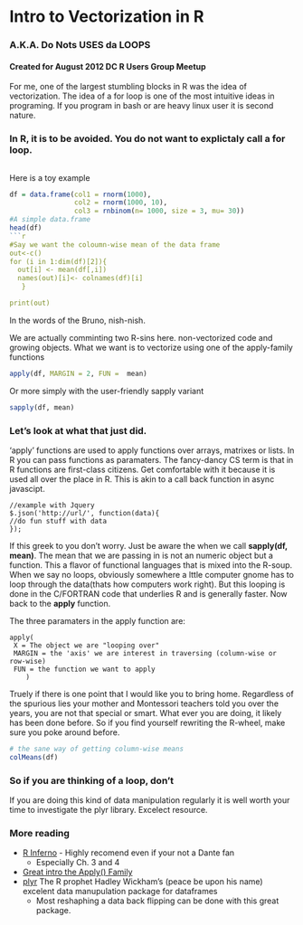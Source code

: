 Intro to Vectorization in R
===========================
### A.K.A. Do Nots USES da LOOPS

#### Created for August 2012 DC R Users Group Meetup

For me, one of the largest stumbling blocks in R was the idea of vectorization. The idea of a for loop is one of the most intuitive ideas in programing. If you program in bash or are heavy linux user it is second nature.

### In R, it is to be avoided. You do not want to explictaly call a for loop. 


```r

```

Here is a toy example

```r
df = data.frame(col1 = rnorm(1000), 
                col2 = rnorm(1000, 10),
                col3 = rnbinom(n= 1000, size = 3, mu= 30))
#A simple data.frame 
head(df)
```r
#Say we want the coloumn-wise mean of the data frame 
out<-c()
for (i in 1:dim(df)[2]){
  out[i] <- mean(df[,i])
  names(out)[i]<- colnames(df)[i]
   }

print(out)
```
In the words of the Bruno, nish-nish.

We are actually comminting two R-sins here. non-vectorized code and growing objects. What we want is to vectorize using one of the apply-family functions 
```r
apply(df, MARGIN = 2, FUN =  mean)
```

Or more simply with the user-friendly sapply variant
```r
sapply(df, mean)
```

### Let's look at what that just did. 
'apply' functions are used to apply functions over arrays, matrixes or lists. In R you can pass functions as paramaters. The fancy-dancy CS term is that in R functions are first-class citizens. Get comfortable with it because it is used all over the place in R. This is akin to a call back function in async javascipt. 

```
//example with Jquery
$.json('http://url/', function(data){
//do fun stuff with data
});
```
If this greek to you don't worry. Just be aware the when we call **sapply(df, mean)**. The mean that we are passing in is not an numeric object but a function. This a flavor of functional languages that is mixed into the R-soup. When we say no loops, obviously somewhere a lttle computer gnome has to loop through the data(thats how computers work right). But this looping is done in the C/FORTRAN code that underlies R and is generally faster. Now back to the **apply** function.

The three paramaters in the apply function are:
```
apply(
 X = The object we are "looping over"
 MARGIN = the 'axis' we are interest in traversing (column-wise or row-wise)
 FUN = the function we want to apply
    )
```

Truely if there is one point that I would like you to bring home. Regardless of the spurious lies your mother and Montessori teachers told you over the years, you are not that special or smart. What ever you are doing, it likely has been done before. So if you find yourself rewriting the R-wheel, make sure you poke around before.

```r
# the sane way of getting column-wise means
colMeans(df)
```

### So if you are thinking of a loop, don't

If you are doing this kind of data manipulation regularly it is well worth your time to investigate the plyr library. Excelect resource.


### More reading
* [R Inferno](http://www.burns-stat.com/pages/Tutor/R_inferno.pdf) - Highly recomend even if your not a Dante fan
  * Especially Ch. 3 and 4
* [Great intro the Apply() Family](https://nsaunders.wordpress.com/2010/08/20/a-brief-introduction-to-apply-in-r/)
* [plyr](http://www.cerebralmastication.com/2009/08/a-fast-intro-to-plyr-for-r/) The R prophet Hadley Wickham's (peace be upon his name) excelent data manupulation package for dataframes
  * Most reshaphing a data back flipping can be done with this great package. 
